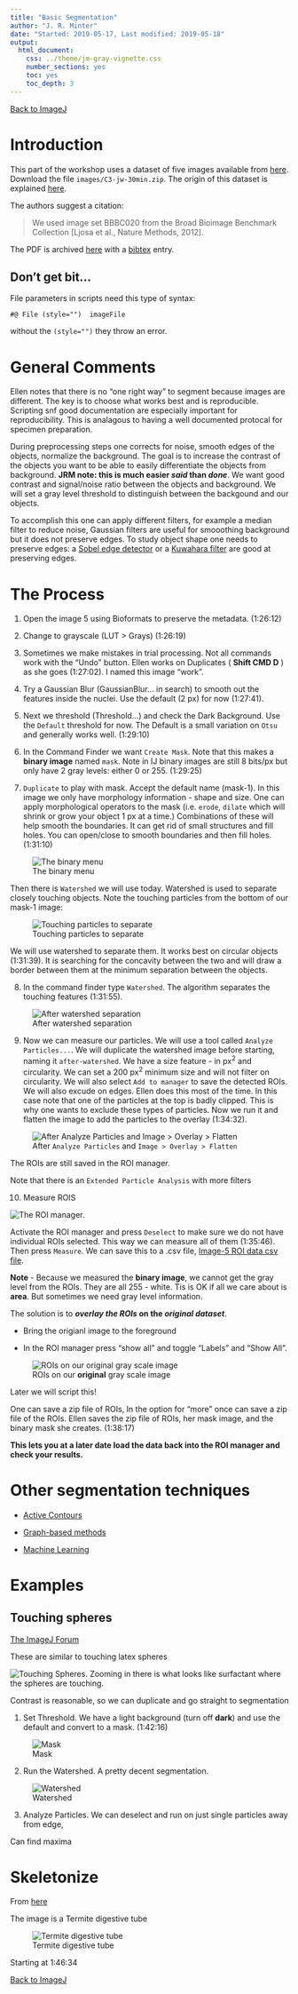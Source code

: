 ```yaml
---
title: "Basic Segmentation"
author: "J. R. Minter"
date: "Started: 2019-05-17, Last modified: 2019-05-18"
output:
  html_document:
    css: ../theme/jm-gray-vignette.css
    number_sections: yes
    toc: yes
    toc_depth: 3
---
```


[Back to ImageJ](ImageJ.html)


# Introduction


This part of the workshop uses a dataset of five images available from
[here](https://workshops.imagej.net/). Download the file
`images/C3-jw-30min.zip`. The origin of this dataset is explained
[here](https://data.broadinstitute.org/bbbc/BBBC020/).

The authors suggest a citation:

> We used image set BBBC020 from the Broad Bioimage Benchmark Collection
> [Ljosa et al., Nature Methods, 2012].

The PDF is archived [here](pdf/lejosa2012a.pdf) with a [bibtex](pdf/lejosa2012a.bib)
entry.

## Don't get bit...

File parameters in scripts need this type of syntax:

```
#@ File (style="")  imageFile
```

without the `(style="")` they throw an error.

# General Comments

Ellen notes that there is no "one right way" to segment because images are
different. The key is to choose what works best and is reproducible. Scripting
snf good documentation are especially important for reproducibility. This is
analagous to having a well documented protocal for specimen preparation.

During preprocessing steps one corrects for noise, smooth edges of the objects,
normalize the background. The goal is to increase the contrast of the objects
you want to be able to easily differentiate the objects from background.
**JRM note: this is much easier _said_ than _done_**. We want good contrast
and signal/noise ratio between the objects and background. We will set a gray
level threshold to distinguish between the backgound and our objects.

To accomplish this one can apply different filters, for example a median filter
to reduce noise, Gaussian filters are useful for smooothing background but it
does not preserve edges. To study object shape one needs to preserve edges: a
[Sobel edge detector](https://imagej.nih.gov/ij/docs/guide/146-29.html#sub:Find-Edges)
or a [Kuwahara filter](https://en.wikipedia.org/wiki/Kuwahara_filter) are
good at preserving edges.

# The Process

1. Open the image 5 using Bioformats to preserve the metadata. (1:26:12)

2. Change to grayscale (LUT > Grays) (1:26:19)

3. Sometimes we make mistakes in trial processing. Not all commands work with
the "Undo" button. Ellen works on Duplicates ( **Shift CMD D** ) as she goes
(1:27:02). I named this image "work".

4. Try a Gaussian Blur (GaussianBlur... in search) to smooth out the features
inside the nuclei. Use the default (2 px) for now (1:27:41).

5. Next we threshold (Threshold...) and check the Dark Background. Use the
`Default` threshold for now. The Default is a small variation on `Otsu` and
generally works well. (1:29:10)

6. In the Command Finder we want `Create Mask`. Note that this makes a
**binary image** named `mask`.  Note in IJ binary images are still
8 bits/px but only have 2 gray levels: either 0 or 255. (1:29:25)

7. `Duplicate` to play with mask. Accept the default name (mask-1). In this 
image we only have morphology information - shape and size. One can apply
morphological operators to the mask (i.e. `erode`, `dilate` which will shrink or
grow your object 1 px at a time.) Combinations of these will help smooth the
boundaries. It can get rid of small structures and fill holes. You can open/close
to smooth boundaries and then fill holes. (1:31:10)

![The binary menu](png/binary_options.png)

Then there is `Watershed` we will use today. Watershed is used to separate closely
touching objects. Note the touching particles from the bottom of our mask-1
image:

![Touching particles to separate](png/touching_particles.png)

We will use watershed to separate them. It works best on circular objects (1:31:39).
It is searching for the concavity between the two and will draw a border between
them at the minimum separation between the objects.

8. In the command finder type `Watershed`. The algorithm separates the touching
features (1:31:55).

![After watershed separation](png/after_watershed.png)

9. Now we can measure our particles. We will use a tool called
`Analyze Particles...`. We will duplicate the watershed image before starting,
naming it `after-watershed`. We have a size feature  - in px^2^ and circularity.
We can set a 200 px^2^ minimum size and will not filter on circularity. We will
also select `Add to manager` to save the detected ROIs. We will also excude on
edges. Ellen does this most of the time. In this case note that one of the
particles at the top is badly clipped. This is why one wants to exclude
these types of particles. Now we run it and flatten the image to add
the particles to the overlay (1:34:32).

![After `Analyze Particles` and `Image > Overlay > Flatten`](png/after_ana_particles.png)

The ROIs are still saved in the ROI manager.

Note that there is an `Extended Particle Analysis` with more filters

10. Measure ROIS

![The ROI manager](png/ROI-manager.png).

Activate the ROI manager and press `Deselect` to make sure we do not have 
individual ROIs selected. This way we can measure all of them (1:35:46).
Then press `Measure`. We can save this to a .csv file,
[Image-5 ROI data csv file](csv/image_5_rois.csv).

**Note** - Because we measured the **binary image**, we cannot get the gray
level from the ROIs. They are all 255 - white. Tis is OK if all we care about
is **area**. But sometimes we need gray level information.

The solution is to **_overlay the ROIs_ on the _original dataset_**.

- Bring the origianl image to the foreground

- In the ROI manager press "show all" and toggle "Labels" and "Show All".

![ROIs on our **original** gray scale image](png/on_original_gs_image.png)

Later we will script this!

One can save a zip file of ROIs, In the option for "more" once can save a zip
file of the ROIs. Ellen saves the zip file of ROIs, her mask image, and the
binary mask she creates. (1:38:17)

**This lets you at a later date load the data back into the ROI manager and check
your results.**

# Other segmentation techniques

- [Active Contours](http://imagej.net/Level_Sets)

- [Graph-based methods](http://imagej.net/Graph_Cut)

- [Machine Learning](http://imagej.net/Trainable_Weka_Segmentation)

# Examples

## Touching spheres

[The ImageJ Forum](https://forum.image.sc/t/segmenting-circular-objects-that-are-touching-multiple-other-objects/1489)

These are similar to touching latex spheres

![Touching Spheres](png/touching_latex_spheres.png). Zooming in there is what
looks like surfactant where the spheres are touching.

Contrast is reasonable, so we can duplicate and go straight to segmentation

1. Set Threshold. We have a light background (turn off **dark**) and use the
default and convert to a mask. (1:42:16)

![Mask](png/touching_spheres_mask.png)

2. Run the Watershed. A pretty decent segmentation.

![Watershed](png/touching_latex_spheres_w_overlay.png)

3. Analyze Particles. We can deselect and run on just single particles away 
from edge,



Can find maxima 

# Skeletonize

From [here](https://forum.image.sc/t/length-measurements-how-to-measure-length-of-biological-curved-structures/1424)

The image is a Termite digestive tube

![Termite digestive tube](png/termite_digestive_tube.png)

Starting at 1:46:34





[Back to ImageJ](ImageJ.html)
